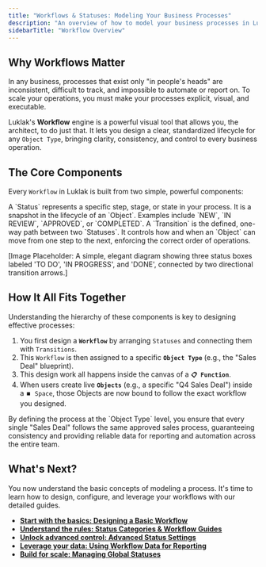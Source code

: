 ```yaml
---
title: "Workflows & Statuses: Modeling Your Business Processes"
description: "An overview of how to model your business processes in Luklak using Workflows, which are composed of Statuses and Transitions, to represent the lifecycle of any Object."
sidebarTitle: "Workflow Overview"
---
```


## Why Workflows Matter

In any business, processes that exist only "in people's heads" are inconsistent, difficult to track, and impossible to automate or report on. To scale your operations, you must make your processes explicit, visual, and executable.

Luklak's **Workflow** engine is a powerful visual tool that allows you, the architect, to do just that. It lets you design a clear, standardized lifecycle for any `Object Type`, bringing clarity, consistency, and control to every business operation.

## The Core Components

Every `Workflow` in Luklak is built from two simple, powerful components:

<CardGroup cols={2}>
  <Card title="Status" icon="flag" iconType="duotone">
    A `Status` represents a specific step, stage, or state in your process. It is a snapshot in the lifecycle of an `Object`. Examples include `NEW`, `IN REVIEW`, `APPROVED`, or `COMPLETED`.
  </Card>
  <Card title="Transition" icon="arrows-left-right" iconType="duotone">
    A `Transition` is the defined, one-way path between two `Statuses`. It controls how and when an `Object` can move from one step to the next, enforcing the correct order of operations.
  </Card>
</CardGroup>

[Image Placeholder: A simple, elegant diagram showing three status boxes labeled 'TO DO', 'IN PROGRESS', and 'DONE', connected by two directional transition arrows.]

## How It All Fits Together

Understanding the hierarchy of these components is key to designing effective processes:

1. You first design a **`Workflow`** by arranging `Statuses` and connecting them with `Transitions`.
2. This `Workflow` is then assigned to a specific **`Object Type`** (e.g., the "Sales Deal" blueprint).
3. This design work all happens inside the canvas of a **`📋 Function`**.
4. When users create live **`Objects`** (e.g., a specific "Q4 Sales Deal") inside a `⏹️ Space`, those Objects are now bound to follow the exact workflow you designed.

<Info>
  By defining the process at the `Object Type` level, you ensure that every single "Sales Deal" follows the same approved sales process, guaranteeing consistency and providing reliable data for reporting and automation across the entire team.
</Info>

## What's Next?

You now understand the basic concepts of modeling a process. It's time to learn how to design, configure, and leverage your workflows with our detailed guides.

- [**Start with the basics: Designing a Basic Workflow**](/platform/core-concepts/workflow-and-status/designing-workflows)
- [**Understand the rules: Status Categories & Workflow Guides**](/platform/core-concepts/workflow-and-status/status-categories-and-guides)
- [**Unlock advanced control: Advanced Status Settings**](/platform/core-concepts/workflow-and-status/advanced-status-settings)
- [**Leverage your data: Using Workflow Data for Reporting**](/platform/core-concepts/workflow-and-status/using-workflow-data)
- [**Build for scale: Managing Global Statuses**](/platform/core-concepts/workflow-and-status/global-statuses)